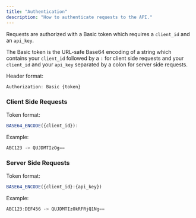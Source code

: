 ```yaml
---
title: "Authentication"
description: "How to authenticate requests to the API."
---
```


Requests are authorized with a Basic token which requires a `client_id` and an `api_key`.

The Basic token is the URL-safe Base64 encoding of a string which contains your `client_id` followed by a `:` for client side requests and your `client_id` and your `api_key` separated by a colon for server side requests.

Header format:

```javascript
Authorization: Basic {token}
```

### Client Side Requests

Token format:

```javascript
BASE64_ENCODE({client_id}):
```

Example:

```javascript
ABC123 -> QUJDMTIzOg==
```

### Server Side Requests

Token format:

```javascript
BASE64_ENCODE({client_id}:{api_key})
```

Example:

```javascript
ABC123:DEF456 -> QUJDMTIzOkRFRjQ1Ng==
```
